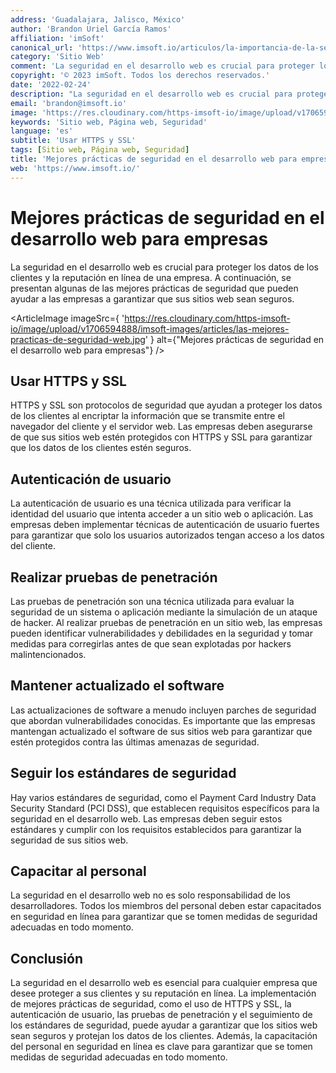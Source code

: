 ```yaml
---
address: 'Guadalajara, Jalisco, México'
author: 'Brandon Uriel García Ramos'
affiliation: 'imSoft'
canonical_url: 'https://www.imsoft.io/articulos/la-importancia-de-la-seguridad-en-el-desarrollo-web de las empresas'
category: 'Sitio Web'
comment: 'La seguridad en el desarrollo web es crucial para proteger los datos de los clientes y la reputación en línea de una empresa. A continuación, se presentan algunas de las mejores prácticas de seguridad que pueden ayudar a las empresas a garantizar que sus sitios web sean seguros.'
copyright: '© 2023 imSoft. Todos los derechos reservados.'
date: '2022-02-24'
description: "La seguridad en el desarrollo web es crucial para proteger los datos de los clientes y la reputación en línea de una empresa. A continuación, se presentan algunas de las mejores prácticas de seguridad que pueden ayudar a las empresas a garantizar que sus sitios web sean seguros."
email: 'brandon@imsoft.io'
image: 'https://res.cloudinary.com/https-imsoft-io/image/upload/v1706594888/imsoft-images/articles/las-mejores-practicas-de-seguridad-web.jpg'
keywords: 'Sitio web, Página web, Seguridad'
language: 'es'
subtitle: 'Usar HTTPS y SSL'
tags: [Sitio web, Página web, Seguridad]
title: 'Mejores prácticas de seguridad en el desarrollo web para empresas'
web: 'https://www.imsoft.io/'
---
```


# Mejores prácticas de seguridad en el desarrollo web para empresas

La seguridad en el desarrollo web es crucial para proteger los datos de los clientes y la reputación en línea de una empresa. A continuación, se presentan algunas de las mejores prácticas de seguridad que pueden ayudar a las empresas a garantizar que sus sitios web sean seguros.

<ArticleImage
  imageSrc={
    'https://res.cloudinary.com/https-imsoft-io/image/upload/v1706594888/imsoft-images/articles/las-mejores-practicas-de-seguridad-web.jpg'
  }
  alt={"Mejores prácticas de seguridad en el desarrollo web para empresas"}
/>

## Usar HTTPS y SSL

HTTPS y SSL son protocolos de seguridad que ayudan a proteger los datos de los clientes al encriptar la información que se transmite entre el navegador del cliente y el servidor web. Las empresas deben asegurarse de que sus sitios web estén protegidos con HTTPS y SSL para garantizar que los datos de los clientes estén seguros.

## Autenticación de usuario

La autenticación de usuario es una técnica utilizada para verificar la identidad del usuario que intenta acceder a un sitio web o aplicación. Las empresas deben implementar técnicas de autenticación de usuario fuertes para garantizar que solo los usuarios autorizados tengan acceso a los datos del cliente.

## Realizar pruebas de penetración

Las pruebas de penetración son una técnica utilizada para evaluar la seguridad de un sistema o aplicación mediante la simulación de un ataque de hacker. Al realizar pruebas de penetración en un sitio web, las empresas pueden identificar vulnerabilidades y debilidades en la seguridad y tomar medidas para corregirlas antes de que sean explotadas por hackers malintencionados.

## Mantener actualizado el software

Las actualizaciones de software a menudo incluyen parches de seguridad que abordan vulnerabilidades conocidas. Es importante que las empresas mantengan actualizado el software de sus sitios web para garantizar que estén protegidos contra las últimas amenazas de seguridad.

## Seguir los estándares de seguridad

Hay varios estándares de seguridad, como el Payment Card Industry Data Security Standard (PCI DSS), que establecen requisitos específicos para la seguridad en el desarrollo web. Las empresas deben seguir estos estándares y cumplir con los requisitos establecidos para garantizar la seguridad de sus sitios web.

## Capacitar al personal

La seguridad en el desarrollo web no es solo responsabilidad de los desarrolladores. Todos los miembros del personal deben estar capacitados en seguridad en línea para garantizar que se tomen medidas de seguridad adecuadas en todo momento.

## Conclusión

La seguridad en el desarrollo web es esencial para cualquier empresa que desee proteger a sus clientes y su reputación en línea. La implementación de mejores prácticas de seguridad, como el uso de HTTPS y SSL, la autenticación de usuario, las pruebas de penetración y el seguimiento de los estándares de seguridad, puede ayudar a garantizar que los sitios web sean seguros y protejan los datos de los clientes. Además, la capacitación del personal en seguridad en línea es clave para garantizar que se tomen medidas de seguridad adecuadas en todo momento.
